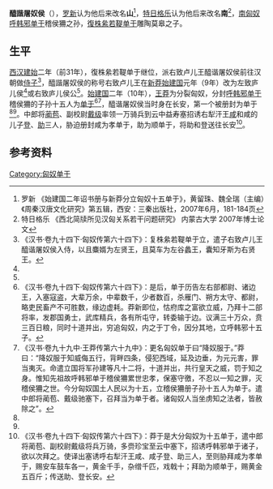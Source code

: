 '''醯諧屠奴侯'''（{{bd|？||？||}}），[[罗新|罗新]]认为他后来改名'''山'''<ref name=autogenerated1>罗新 《始建国二年诏书册与新莽分立匈奴十五单于》，黄留珠、魏全瑞（主编）《周秦汉唐文化研究》第五辑，西安：三秦出版社，2007年6月，181-184页</ref>，[[特日格乐|特日格乐]]认为他后来改名'''南'''<ref name=autogenerated2>特日格乐 《西北简牍所见汉匈关系若干问题研究》 内蒙古大学 2007年博士论文</ref>，[[南匈奴|南匈奴]][[呼韩邪单于|呼韩邪单于]]稽侯狦之孙，[[復株絫若鞮单于|復株絫若鞮单于]]雕陶莫皋之子。
== 生平 ==
[[西汉|西汉]][[建始_(西汉)|建始]]二年（前31年），復株絫若鞮单于继位，派右致卢儿王醯谐屠奴侯前往汉朝做[[質子_(東亞政治)|侍子]]<ref>《汉书·卷九十四下·匈奴传第六十四下》：复株絫若鞮单于立，遣子右致卢儿王醯谐屠奴侯入侍，以且麋婿为左贤王，且莫车为左谷蠡王，囊知牙斯为右贤王。</ref>，醯諧屠奴侯的称号右致卢儿王在[[新莽|新莽]][[始建国|始建国]]元年（9年）改为左致庐儿侯<ref name=autogenerated1 />或右致庐儿侯公<ref name=autogenerated2 />。[[始建国|始建国]]二年（10年），[[王莽|王莽]]为分裂匈奴，分封[[呼韩邪单于|呼韩邪单于]]稽侯狦的子孙十五人为[[单于|单于]]<ref>《汉书·卷九十四下·匈奴传第六十四下》：是后，单于历告左右部都尉、诸边王，入塞寇盗，大辈万余，中辈数千，少者数百，杀雁门、朔方太守、都尉，略吏民畜产不可胜数，缘边虚耗。莽新即位，怙府库之富欲立威，乃拜十二部将率，发郡国勇士，武库精兵，各有所屯守，转委输于边。议满三十万众，贲三百日粮，同时十道并出，穷追匈奴，内之于丁令，因分其地，立呼韩邪十五子。</ref><ref>《汉书·卷九十九中·王莽传第六十九中》：更名匈奴单于曰“降奴服于。”莽曰：“降奴服于知威侮五行，背畔四条，侵犯西域，延及边垂，为元元害，罪当夷灭。命遣立国将军孙建等凡十二将，十道并出，共行皇天之威，罚于知之身。惟知先祖故呼韩邪单于稽侯狦累世忠孝，保塞守徼，不忍以一知之罪，灭稽侯狦之世。今分匈奴国土人民以为十五，立稽侯狦册子孙十五人为单于。遣中郎将蔺苞、戴级驰塞下，召拜当为单于者。诸匈奴人当坐虏知之法者，皆赦除之”。</ref>，醯谐屠奴侯当时身在长安，第一个被册封为单于<ref name=autogenerated1 /><ref name=autogenerated2 />。中郎将[[蔺苞|蔺苞]]、副校尉[[戴级|戴级]]率领一万骑兵到云中益寿塞招诱右犁汗王[[乌累若鞮单于|咸]]和咸的儿子[[顺单于_(登)|登]]、[[顺单于_(助)|助]]三人，胁迫册封咸为孝单于，助为顺单于，将助和登送往长安<ref>《汉书·卷九十四下·匈奴传第六十四下》：莽于是大分匈奴为十五单于，遣中郎将蔺苞、副校尉戴级将兵万骑，多赍珍宝至云中塞下，招诱呼韩邪单于诸子，欲以次拜之。使译出塞诱呼右犁汗王咸、咸子登、助三人，至则胁拜咸为孝单于，赐安车鼓车各一，黄金千手，杂缯千匹，戏戟十；拜助为顺单于，赐黄金五百斤；传送助、登长安。</ref>。

==参考资料==
{{reflist}}

{{匈奴單于}}

[[Category:匈奴单于|Category:匈奴单于]]